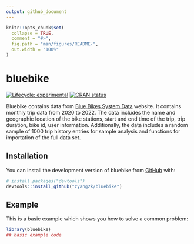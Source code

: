 ```yaml
---
output: github_document
---
```


<!-- README.md is generated from README.Rmd. Please edit that file -->

```r
knitr::opts_chunk$set(
  collapse = TRUE,
  comment = "#>",
  fig.path = "man/figures/README-",
  out.width = "100%"
)
```

# bluebike

<!-- badges: start -->
[![Lifecycle: experimental](https://img.shields.io/badge/lifecycle-experimental-orange.svg)](https://lifecycle.r-lib.org/articles/stages.html#experimental)
[![CRAN status](https://www.r-pkg.org/badges/version/bluebike)](https://CRAN.R-project.org/package=bluebike)
<!-- badges: end -->

Bluebike contains data from [Blue Bikes System Data](https://www.bluebikes.com/system-data) website. It contains monthly trip data from 2020 to 2022. The data includes the name and geographic location of the bike stations, start and end time of the trip, trip duration, bike id, user information. Additionally, the data includes a random sample of 1000 trip history entries for sample analysis and functions for importation of the full data set.

## Installation

You can install the development version of bluebike from [GitHub](https://github.com/zyang2k/bluebike) with:

``` r
# install.packages("devtools")
devtools::install_github("zyang2k/bluebike")
```

## Example

This is a basic example which shows you how to solve a common problem:

```r
library(bluebike)
## basic example code
```

